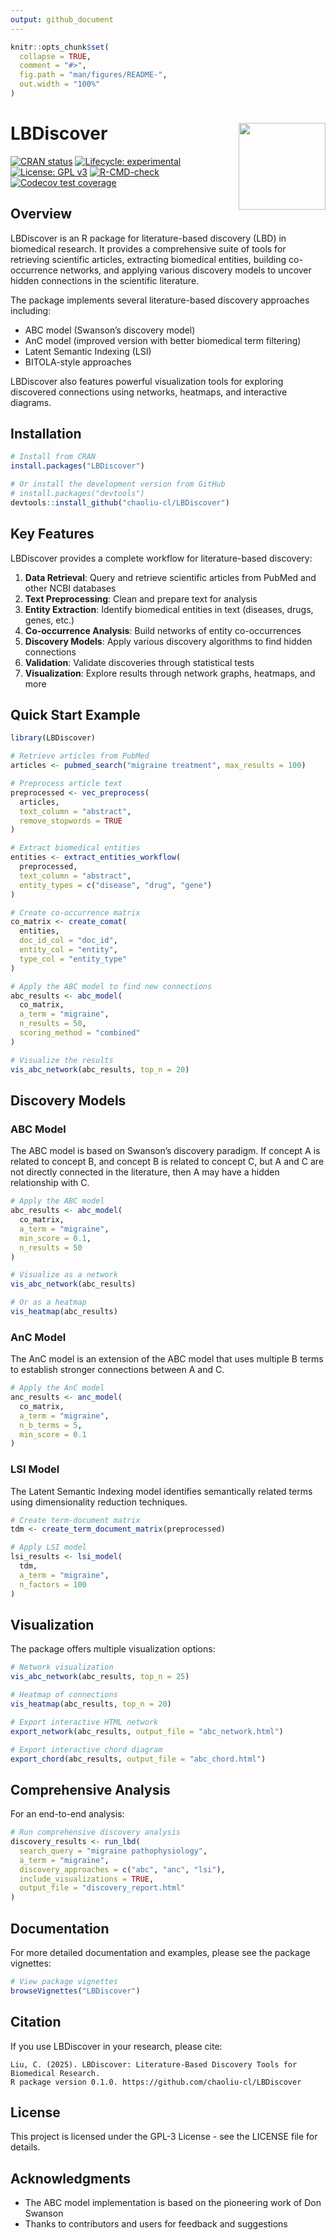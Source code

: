```yaml
---
output: github_document
---
```


<!-- README.md is generated from README.Rmd. Please edit that file -->

```r
knitr::opts_chunk$set(
  collapse = TRUE,
  comment = "#>",
  fig.path = "man/figures/README-",
  out.width = "100%"
)
```

# LBDiscover <img src="man/figures/logo.png" align="right" height="139" />

<!-- badges: start -->
[![CRAN status](https://www.r-pkg.org/badges/version/LBDiscover)](https://CRAN.R-project.org/package=LBDiscover)
[![Lifecycle: experimental](https://img.shields.io/badge/lifecycle-experimental-orange.svg)](https://lifecycle.r-lib.org/articles/stages.html#experimental)
[![License: GPL v3](https://img.shields.io/badge/License-GPLv3-blue.svg)](https://www.gnu.org/licenses/gpl-3.0)
[![R-CMD-check](https://github.com/chaoliu-cl/LBDiscover/actions/workflows/R-CMD-check.yaml/badge.svg)](https://github.com/chaoliu-cl/LBDiscover/actions/workflows/R-CMD-check.yaml)
[![Codecov test coverage](https://codecov.io/gh/chaoliu-cl/LBDiscover/graph/badge.svg)](https://app.codecov.io/gh/chaoliu-cl/LBDiscover)
<!-- badges: end -->

## Overview

LBDiscover is an R package for literature-based discovery (LBD) in biomedical research. It provides a comprehensive suite of tools for retrieving scientific articles, extracting biomedical entities, building co-occurrence networks, and applying various discovery models to uncover hidden connections in the scientific literature.

The package implements several literature-based discovery approaches including:

- ABC model (Swanson's discovery model)
- AnC model (improved version with better biomedical term filtering)
- Latent Semantic Indexing (LSI)
- BITOLA-style approaches

LBDiscover also features powerful visualization tools for exploring discovered connections using networks, heatmaps, and interactive diagrams.

## Installation

```r
# Install from CRAN
install.packages("LBDiscover")

# Or install the development version from GitHub
# install.packages("devtools")
devtools::install_github("chaoliu-cl/LBDiscover")
```

## Key Features

LBDiscover provides a complete workflow for literature-based discovery:

1. **Data Retrieval**: Query and retrieve scientific articles from PubMed and other NCBI databases
2. **Text Preprocessing**: Clean and prepare text for analysis
3. **Entity Extraction**: Identify biomedical entities in text (diseases, drugs, genes, etc.)
4. **Co-occurrence Analysis**: Build networks of entity co-occurrences
5. **Discovery Models**: Apply various discovery algorithms to find hidden connections
6. **Validation**: Validate discoveries through statistical tests
7. **Visualization**: Explore results through network graphs, heatmaps, and more

## Quick Start Example

```r
library(LBDiscover)

# Retrieve articles from PubMed
articles <- pubmed_search("migraine treatment", max_results = 100)

# Preprocess article text
preprocessed <- vec_preprocess(
  articles,
  text_column = "abstract",
  remove_stopwords = TRUE
)

# Extract biomedical entities
entities <- extract_entities_workflow(
  preprocessed,
  text_column = "abstract",
  entity_types = c("disease", "drug", "gene")
)

# Create co-occurrence matrix
co_matrix <- create_comat(
  entities,
  doc_id_col = "doc_id",
  entity_col = "entity",
  type_col = "entity_type"
)

# Apply the ABC model to find new connections
abc_results <- abc_model(
  co_matrix,
  a_term = "migraine",
  n_results = 50,
  scoring_method = "combined"
)

# Visualize the results
vis_abc_network(abc_results, top_n = 20)
```

## Discovery Models

### ABC Model

The ABC model is based on Swanson's discovery paradigm. If concept A is related to concept B, and concept B is related to concept C, but A and C are not directly connected in the literature, then A may have a hidden relationship with C.

```r
# Apply the ABC model
abc_results <- abc_model(
  co_matrix,
  a_term = "migraine",
  min_score = 0.1,
  n_results = 50
)

# Visualize as a network
vis_abc_network(abc_results)

# Or as a heatmap
vis_heatmap(abc_results)
```

### AnC Model

The AnC model is an extension of the ABC model that uses multiple B terms to establish stronger connections between A and C.

```r
# Apply the AnC model
anc_results <- anc_model(
  co_matrix,
  a_term = "migraine",
  n_b_terms = 5,
  min_score = 0.1
)
```

### LSI Model

The Latent Semantic Indexing model identifies semantically related terms using dimensionality reduction techniques.

```r
# Create term-document matrix
tdm <- create_term_document_matrix(preprocessed)

# Apply LSI model
lsi_results <- lsi_model(
  tdm,
  a_term = "migraine",
  n_factors = 100
)
```

## Visualization

The package offers multiple visualization options:

```r
# Network visualization
vis_abc_network(abc_results, top_n = 25)

# Heatmap of connections
vis_heatmap(abc_results, top_n = 20)

# Export interactive HTML network
export_network(abc_results, output_file = "abc_network.html")

# Export interactive chord diagram
export_chord(abc_results, output_file = "abc_chord.html")
```

## Comprehensive Analysis

For an end-to-end analysis:

```r
# Run comprehensive discovery analysis
discovery_results <- run_lbd(
  search_query = "migraine pathophysiology",
  a_term = "migraine",
  discovery_approaches = c("abc", "anc", "lsi"),
  include_visualizations = TRUE,
  output_file = "discovery_report.html"
)
```

## Documentation

For more detailed documentation and examples, please see the package vignettes:

```r
# View package vignettes
browseVignettes("LBDiscover")
```

## Citation

If you use LBDiscover in your research, please cite:

```
Liu, C. (2025). LBDiscover: Literature-Based Discovery Tools for Biomedical Research. 
R package version 0.1.0. https://github.com/chaoliu-cl/LBDiscover
```

## License

This project is licensed under the GPL-3 License - see the LICENSE file for details.

## Acknowledgments

- The ABC model implementation is based on the pioneering work of Don Swanson
- Thanks to contributors and users for feedback and suggestions
